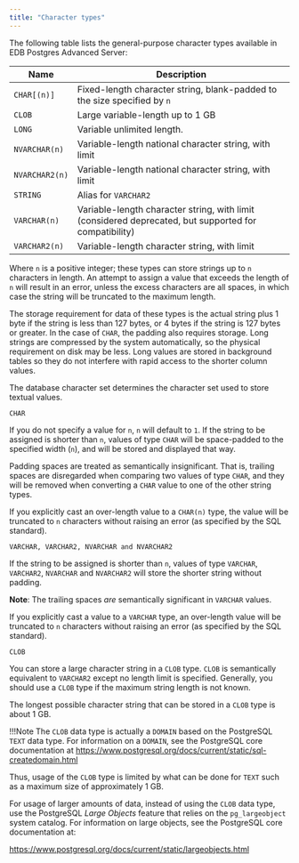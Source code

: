 ```yaml
---
title: "Character types"
---
```


<div id="character_types" class="registered_link"></div>

The following table lists the general-purpose character types available in EDB Postgres Advanced Server:

| Name           | Description                                                                                           |
| -------------- | ----------------------------------------------------------------------------------------------------- |
| `CHAR[(n)]`    | Fixed-length character string, blank-padded to the size specified by `n`                              |
| `CLOB`         | Large variable-length up to 1 GB                                                                      |
| `LONG`         | Variable unlimited length.                                                                            |
| `NVARCHAR(n)`  | Variable-length national character string, with limit                                                 |
| `NVARCHAR2(n)` | Variable-length national character string, with limit                                                 |
| `STRING`       | Alias for `VARCHAR2`                                                                                  |
| `VARCHAR(n)`   | Variable-length character string, with limit (considered deprecated, but supported for compatibility) |
| `VARCHAR2(n)`  | Variable-length character string, with limit                                                          |

Where `n` is a positive integer; these types can store strings up to `n` characters in length. An attempt to assign a value that exceeds the length of `n` will result in an error, unless the excess characters are all spaces, in which case the string will be truncated to the maximum length.

The storage requirement for data of these types is the actual string plus 1 byte if the string is less than 127 bytes, or 4 bytes if the string is 127 bytes or greater. In the case of `CHAR`, the padding also requires storage. Long strings are compressed by the system automatically, so the physical requirement on disk may be less. Long values are stored in background tables so they do not interfere with rapid access to the shorter column values.

The database character set determines the character set used to store textual values.

`CHAR`

 If you do not specify a value for `n`, `n` will default to `1`. If the string to be assigned is shorter than `n`, values of type `CHAR` will be space-padded to the specified width (`n`), and will be stored and displayed that way.

 Padding spaces are treated as semantically insignificant. That is, trailing spaces are disregarded when comparing two values of type `CHAR`, and they will be removed when converting a `CHAR` value to one of the other string types.

 If you explicitly cast an over-length value to a `CHAR(n)` type, the value will be truncated to `n` characters without raising an error (as specified by the SQL standard).

```
VARCHAR, VARCHAR2, NVARCHAR and NVARCHAR2
```

 If the string to be assigned is shorter than `n`, values of type `VARCHAR`, `VARCHAR2`, `NVARCHAR` and `NVARCHAR2` will store the shorter string without padding.

 **Note**: The trailing spaces *are* semantically significant in `VARCHAR` values.

 If you explicitly cast a value to a `VARCHAR` type, an over-length value will be truncated to `n` characters without raising an error (as specified by the SQL standard).

`CLOB`

 You can store a large character string in a `CLOB` type. `CLOB` is semantically equivalent to `VARCHAR2` except no length limit is specified. Generally, you should use a `CLOB` type if the maximum string length is not known.

 The longest possible character string that can be stored in a `CLOB` type is about 1 GB.

 !!!Note 
    The `CLOB` data type is actually a `DOMAIN` based on the PostgreSQL `TEXT` data type. For information on a `DOMAIN`, see the PostgreSQL core documentation at <https://www.postgresql.org/docs/current/static/sql-createdomain.html>

 Thus, usage of the `CLOB` type is limited by what can be done for `TEXT` such as a maximum size of approximately 1 GB.

 For usage of larger amounts of data, instead of using the `CLOB` data type, use the PostgreSQL *Large Objects* feature that relies on the `pg_largeobject` system catalog. For information on large objects, see the PostgreSQL core documentation at:

 <https://www.postgresql.org/docs/current/static/largeobjects.html>

